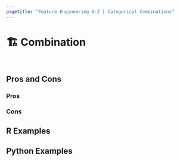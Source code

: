 ```yaml
---
pagetitle: "Feature Engineering A-Z | Categorical Combinations"
---
```


# 🏗️ Combination {#sec-categorical-combination}

::: {style="visibility: hidden; height: 0px;"}
## Combination
:::

## Pros and Cons

### Pros

### Cons

## R Examples

## Python Examples